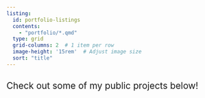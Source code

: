 ```yaml
---
listing: 
  id: portfolio-listings
  contents: 
    - "portfolio/*.qmd"
  type: grid
  grid-columns: 2  # 1 item per row
  image-height: '15rem'  # Adjust image size
  sort: "title"
---
```


## [Check out some of my public projects below!]{style="font-weight:400;"}
